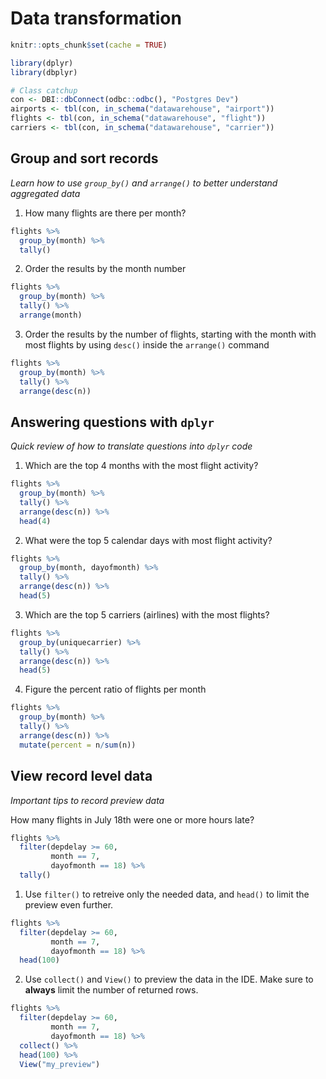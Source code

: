 # Data transformation

```r
knitr::opts_chunk$set(cache = TRUE)

library(dplyr)
library(dbplyr)

# Class catchup
con <- DBI::dbConnect(odbc::odbc(), "Postgres Dev")
airports <- tbl(con, in_schema("datawarehouse", "airport"))
flights <- tbl(con, in_schema("datawarehouse", "flight"))
carriers <- tbl(con, in_schema("datawarehouse", "carrier"))

```

## Group and sort records

*Learn how to use `group_by()` and `arrange()` to better understand aggregated data*


1. How many flights are there per month?
```r
flights %>%
  group_by(month) %>%
  tally() 
```

2. Order the results by the month number
```r
flights %>%
  group_by(month) %>%
  tally() %>%
  arrange(month)
```

3. Order the results by the number of flights, starting with the month with most flights by using `desc()` inside the `arrange()` command
```r
flights %>%
  group_by(month) %>%
  tally() %>%
  arrange(desc(n)) 
```

## Answering questions with `dplyr`
*Quick review of how to translate questions into `dplyr` code*

1. Which are the top 4 months with the most flight activity?
```r
flights %>%
  group_by(month) %>%
  tally() %>%
  arrange(desc(n)) %>%
  head(4)
```

2. What were the top 5 calendar days with most flight activity?
```r
flights %>%
  group_by(month, dayofmonth) %>%
  tally() %>%
  arrange(desc(n)) %>%
  head(5)
```

3. Which are the top 5 carriers (airlines) with the most flights?

```r
flights %>%
  group_by(uniquecarrier) %>%
  tally() %>%
  arrange(desc(n)) %>%
  head(5)
```

4. Figure the percent ratio of flights per month
```r
flights %>%
  group_by(month) %>%
  tally() %>%
  arrange(desc(n)) %>%
  mutate(percent = n/sum(n))
```


## View record level data
*Important tips to record preview data*


How many flights in July 18th were one or more hours late?
```r
flights %>%
  filter(depdelay >= 60,
         month == 7,
         dayofmonth == 18) %>%
  tally() 
```


1. Use `filter()` to retreive only the needed data, and `head()` to limit the preview even further.
```r
flights %>%
  filter(depdelay >= 60,
         month == 7,
         dayofmonth == 18) %>%
  head(100)
```

2. Use `collect()` and `View()` to preview the data in the IDE. Make sure to **always** limit the number of returned rows.
```r
flights %>%
  filter(depdelay >= 60,
         month == 7,
         dayofmonth == 18) %>%
  collect() %>%
  head(100) %>%
  View("my_preview")
```



















